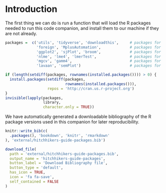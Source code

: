 # Introduction {#intro}

The first thing we can do is run a function that will load the R packages needed to run this code companion, and install them to our machine if they are not already.

```r
packages =  c('utils', 'tidyverse', 'downloadthis',     # packages for data management
              'foreign', 'MplusAutomation',             # packages for writing data         
              'ggplot2', 'sjPlot', 'broom',             # packages for visualization
              'nlme', 'lme4', 'lmerTest',               # packages for MLMs
              'mgcv', 'gamm4',                          # packages for GAMMs
              'lavaan', 'semPlot')                      # packages for SEMs

if (length(setdiff(packages, rownames(installed.packages()))) > 0) {
  install.packages(setdiff(packages, 
                           rownames(installed.packages())), 
                   repos = 'http://cran.us.r-project.org')
}
invisible(lapply(packages, 
                 library, 
                 character.only = TRUE))
```

We have automatically generated a downloadable bibliography of the R package versions used in this companion for later reproducibility.
```r
knitr::write_bib(c(
  .packages(), 'bookdown', 'knitr', 'rmarkdown'
), 'external/hitchhikers-guide-packages.bib')
```
```r
download_file(
  path = 'external/hitchhikers-guide-packages.bib',
  output_name = 'hitchhikers-guide-packages',
  button_label = 'Download Bibliography file',
  button_type = 'default',
  has_icon = TRUE,
  icon = 'fa fa-save',
  self_contained = FALSE
)
```
